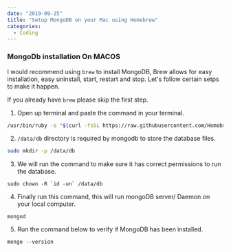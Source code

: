 ```yaml
---
date: "2019-09-25"
title: "Setup MongoDB on your Mac using Homebrew"
categories:
  - Coding
---
```




### MongoDb installation On MACOS

I would recommend using `brew` to install MongoDB, Brew allows for easy installation, easy uninstall, start, restart and stop. 
Let's follow certain setps to make it happen.


If you already have `brew` please skip the first step.

1. Open up terminal and paste the command in your terminal.

```bash
/usr/bin/ruby -e "$(curl -fsSL https://raw.githubusercontent.com/Homebrew/install/master/install)"
```


2. `/data/db` directory is required by mongodb to store the database files.


```bash 
sudo mkdir -p /data/db

```

3. We will run the command to make sure it has correct permissions to run the database.


```
sudo chown -R `id -un` /data/db

```

4. Finally run this command, this will run mongoDB server/ Daemon on your local computer.

```
mongod
```

5. Run the command below to verify if MongoDB has been installed.

```
mongo --version
```
